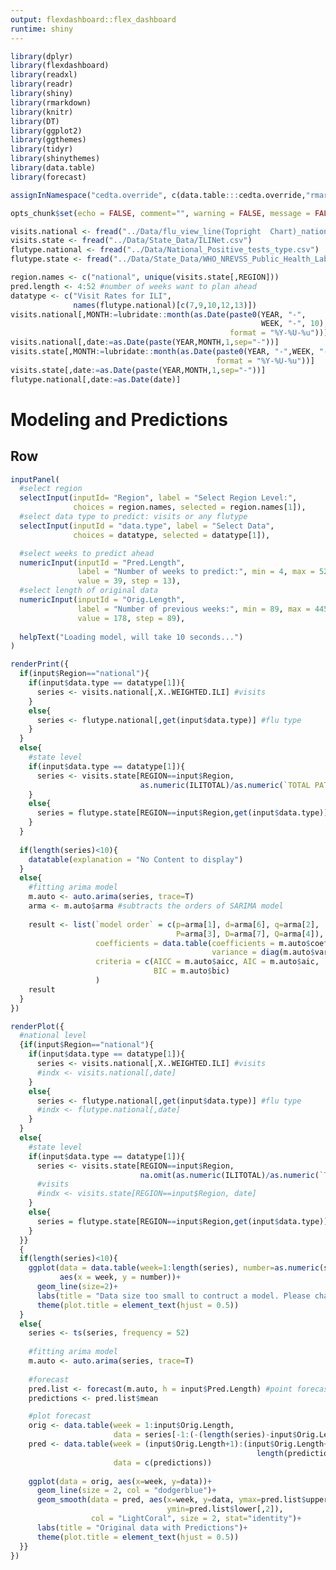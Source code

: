 ```yaml
---
output: flexdashboard::flex_dashboard
runtime: shiny
---
```


```r
library(dplyr)
library(flexdashboard)
library(readxl)
library(readr)
library(shiny)
library(rmarkdown)
library(knitr)
library(DT)
library(ggplot2)
library(ggthemes)
library(tidyr)
library(shinythemes)
library(data.table)
library(forecast)

assignInNamespace("cedta.override", c(data.table:::cedta.override,"rmarkdown"), "data.table")

opts_chunk$set(echo = FALSE, comment="", warning = FALSE, message = FALSE, tidy.opts=list(width.cutoff=55), tidy = TRUE)

```

```r
visits.national <- fread("../Data/flu_view_line(Topright  Chart)_national.csv")
visits.state <- fread("../Data/State_Data/ILINet.csv")
flutype.national <- fread("../Data/National_Positive_tests_type.csv")
flutype.state <- fread("../Data/State_Data/WHO_NREVSS_Public_Health_Labs.csv",skip=1)
```

```r
region.names <- c("national", unique(visits.state[,REGION]))
pred.length <- 4:52 #number of weeks want to plan ahead
datatype <- c("Visit Rates for ILI", 
              names(flutype.national)[c(7,9,10,12,13)])
visits.national[,MONTH:=lubridate::month(as.Date(paste0(YEAR, "-", 
                                                        WEEK, "-", 10), 
                                                 format = "%Y-%U-%u"))]
visits.national[,date:=as.Date(paste(YEAR,MONTH,1,sep="-"))]
visits.state[,MONTH:=lubridate::month(as.Date(paste0(YEAR, "-",WEEK, "-", 10),
                                              format = "%Y-%U-%u"))]
visits.state[,date:=as.Date(paste(YEAR,MONTH,1,sep="-"))]
flutype.national[,date:=as.Date(date)]
``` 

Modeling and Predictions
=====================================  
Row {data-height=500}
-------------------------------------
```r

inputPanel(
  #select region
  selectInput(inputId= "Region", label = "Select Region Level:",
              choices = region.names, selected = region.names[1]),
  #select data type to predict: visits or any flutype
  selectInput(inputId = "data.type", label = "Select Data",
              choices = datatype, selected = datatype[1]),

  #select weeks to predict ahead
  numericInput(inputId = "Pred.Length", 
               label = "Number of weeks to predict:", min = 4, max = 52, 
               value = 39, step = 13),
  #select length of original data
  numericInput(inputId = "Orig.Length",
               label = "Number of previous weeks:", min = 89, max = 445,
               value = 178, step = 89),
  
  helpText("Loading model, will take 10 seconds...")
)

renderPrint({
  if(input$Region=="national"){
    if(input$data.type == datatype[1]){
      series <- visits.national[,X..WEIGHTED.ILI] #visits
    }
    else{
      series <- flutype.national[,get(input$data.type)] #flu type
    }
  }
  else{
    #state level
    if(input$data.type == datatype[1]){
      series <- visits.state[REGION==input$Region, 
                             as.numeric(ILITOTAL)/as.numeric(`TOTAL PATIENTS`)] #visits
    }
    else{
      series = flutype.state[REGION==input$Region,get(input$data.type)] #flu type
    }
  }
  
  if(length(series)<10){
    datatable(explanation = "No Content to display")
  }
  else{
    #fitting arima model
    m.auto <- auto.arima(series, trace=T) 
    arma <- m.auto$arma #subtracts the orders of SARIMA model
    
    result <- list(`model order` = c(p=arma[1], d=arma[6], q=arma[2],
                                     P=arma[3], D=arma[7], Q=arma[4]),
                   coefficients = data.table(coefficients = m.auto$coef,
                                             variance = diag(m.auto$var.coef)),
                   criteria = c(AICC = m.auto$aicc, AIC = m.auto$aic,
                                BIC = m.auto$bic)
                   )
    result
  }
})

renderPlot({
  #national level
  {if(input$Region=="national"){
    if(input$data.type == datatype[1]){
      series <- visits.national[,X..WEIGHTED.ILI] #visits
      #indx <- visits.national[,date]
    }
    else{
      series <- flutype.national[,get(input$data.type)] #flu type
      #indx <- flutype.national[,date]
    }
  }
  else{
    #state level
    if(input$data.type == datatype[1]){
      series <- visits.state[REGION==input$Region, 
                             na.omit(as.numeric(ILITOTAL)/as.numeric(`TOTAL PATIENTS`))] 
      #visits
      #indx <- visits.state[REGION==input$Region, date]
    }
    else{
      series = flutype.state[REGION==input$Region,get(input$data.type)] #flu type
    }
  }}
  {  
  if(length(series)<10){
    ggplot(data = data.table(week=1:length(series), number=as.numeric(series)),
           aes(x = week, y = number))+
      geom_line(size=2)+
      labs(title = "Data size too small to contruct a model. Please change the region to nation level.")+
      theme(plot.title = element_text(hjust = 0.5))
  }
  else{
    series <- ts(series, frequency = 52)
    
    #fitting arima model
    m.auto <- auto.arima(series, trace=T) 
    
    #forecast
    pred.list <- forecast(m.auto, h = input$Pred.Length) #point forecasts and CIs
    predictions <- pred.list$mean

    #plot forecast
    orig <- data.table(week = 1:input$Orig.Length,
                       data = series[-1:(-(length(series)-input$Orig.Length))])
    pred <- data.table(week = (input$Orig.Length+1):(input$Orig.Length+
                                                       length(predictions)),
                       data = c(predictions))
    
    ggplot(data = orig, aes(x=week, y=data))+
      geom_line(size = 2, col = "dodgerblue")+
      geom_smooth(data = pred, aes(x=week, y=data, ymax=pred.list$upper[,2],
                                   ymin=pred.list$lower[,2]),
                  col = "LightCoral", size = 2, stat="identity")+
      labs(title = "Original data with Predictions")+
      theme(plot.title = element_text(hjust = 0.5))
  }}
})
```